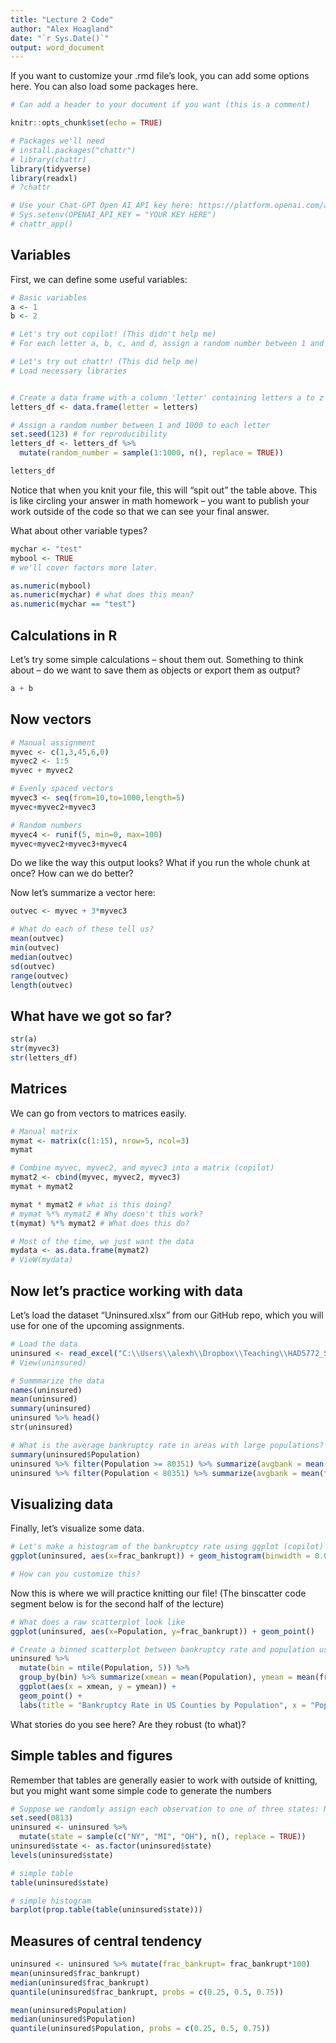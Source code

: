 ```yaml
---
title: "Lecture 2 Code"
author: "Alex Hoagland"
date: "`r Sys.Date()`"
output: word_document
---
```


If you want to customize your .rmd file's look, you can add some options here. You can also load some packages here.

```r
# Can add a header to your document if you want (this is a comment)

knitr::opts_chunk$set(echo = TRUE)

# Packages we'll need
# install.packages("chattr")
# library(chattr)
library(tidyverse)
library(readxl)
# ?chattr

# Use your Chat-GPT Open AI API key here: https://platform.openai.com/api-keys
# Sys.setenv(OPENAI_API_KEY = "YOUR KEY HERE") 
# chattr_app()
```

## Variables

First, we can define some useful variables:

```r

# Basic variables
a <- 1
b <- 2

# Let's try out copilot! (This didn't help me)
# For each letter a, b, c, and d, assign a random number between 1 and 100

# Let's try out chattr! (This did help me)
# Load necessary libraries


# Create a data frame with a column 'letter' containing letters a to z
letters_df <- data.frame(letter = letters)

# Assign a random number between 1 and 1000 to each letter
set.seed(123) # for reproducibility
letters_df <- letters_df %>%
  mutate(random_number = sample(1:1000, n(), replace = TRUE))

letters_df
```

Notice that when you knit your file, this will "spit out" the table above. This is like circling your answer in math homework – you want to publish your work outside of the code so that we can see your final answer.

What about other variable types?

```r
mychar <- "test"
mybool <- TRUE
# we'll cover factors more later. 

as.numeric(mybool)
as.numeric(mychar) # what does this mean? 
as.numeric(mychar == "test")

```

## Calculations in R 

Let's try some simple calculations – shout them out. Something to think about -- do we want to save them as objects or export them as output? 

```r
a + b
```

## Now vectors

```r
# Manual assignment
myvec <- c(1,3,45,6,0)
myvec2 <- 1:5
myvec + myvec2

# Evenly spaced vectors
myvec3 <- seq(from=10,to=1000,length=5)
myvec+myvec2+myvec3

# Random numbers
myvec4 <- runif(5, min=0, max=100)
myvec+myvec2+myvec3+myvec4
```
Do we like the way this output looks? What if you run the whole chunk at once? How can we do better?

Now let's summarize a vector here: 

```r
outvec <- myvec + 3*myvec3

# What do each of these tell us? 
mean(outvec)
min(outvec)
median(outvec)
sd(outvec)
range(outvec)
length(outvec)
```

## What have we got so far? 

``` r
str(a)
str(myvec3)
str(letters_df)
```

## Matrices
We can go from vectors to matrices easily. 

```r
# Manual matrix
mymat <- matrix(c(1:15), nrow=5, ncol=3)
mymat 

# Combine myvec, myvec2, and myvec3 into a matrix (copilot)
mymat2 <- cbind(myvec, myvec2, myvec3)
mymat + mymat2

mymat * mymat2 # what is this doing? 
# mymat %*% mymat2 # Why doesn't this work? 
t(mymat) %*% mymat2 # What does this do? 

# Most of the time, we just want the data
mydata <- as.data.frame(mymat2)
# VieW(mydata)
```

## Now let's practice working with data

Let's load the dataset "Uninsured.xlsx" from our GitHub repo, which you will use for one of the upcoming assignments. 

```r
# Load the data
uninsured <- read_excel("C:\\Users\\alexh\\Dropbox\\Teaching\\HAD5772_Stats\\HAD5772_2025W\\HAD5772\\Datasets\\Uninsured.xlsx") 
# View(uninsured)

# Summmarize the data
names(uninsured)
mean(uninsured)
summary(uninsured)
uninsured %>% head()
str(uninsured)

# What is the average bankruptcy rate in areas with large populations? 
summary(uninsured$Population)
uninsured %>% filter(Population >= 80351) %>% summarize(avgbank = mean(frac_bankrupt))
uninsured %>% filter(Population < 80351) %>% summarize(avgbank = mean(frac_bankrupt)) # Do these seem different? We will learn how to test! 
```

## Visualizing data
Finally, let's visualize some data. 

```r
# Let's make a histogram of the bankruptcy rate using ggplot (copilot)
ggplot(uninsured, aes(x=frac_bankrupt)) + geom_histogram(binwidth = 0.001, fill="blue", color="black") + labs(title="Bankruptcy Rate in US Counties", x="Fraction of Bankruptcies", y="Count")

# How can you customize this? 
```

Now this is where we will practice knitting our file! (The binscatter code segment below is for the second half of the lecture)

```r
# What does a raw scatterplot look like 
ggplot(uninsured, aes(x=Population, y=frac_bankrupt)) + geom_point()

# Create a binned scatterplot between bankruptcy rate and population using ggplot
uninsured %>%
  mutate(bin = ntile(Population, 5)) %>%
  group_by(bin) %>% summarize(xmean = mean(Population), ymean = mean(frac_bankrupt)) %>% 
  ggplot(aes(x = xmean, y = ymean)) +
  geom_point() +
  labs(title = "Bankruptcy Rate in US Counties by Population", x = "Population", y = "Fraction of Bankruptcies")
```

What stories do you see here? Are they robust (to what)?

## Simple tables and figures
Remember that tables are generally easier to work with outside of knitting, but you might want some simple code to generate the numbers

```r
# Suppose we randomly assign each observation to one of three states: NY, MI, or OH
set.seed(0813)
uninsured <- uninsured %>%
  mutate(state = sample(c("NY", "MI", "OH"), n(), replace = TRUE))
uninsured$state <- as.factor(uninsured$state)
levels(uninsured$state)

# simple table
table(uninsured$state)

# simple histogram
barplot(prop.table(table(uninsured$state)))
```

## Measures of central tendency
```r
uninsured <- uninsured %>% mutate(frac_bankrupt= frac_bankrupt*100)
mean(uninsured$frac_bankrupt)
median(uninsured$frac_bankrupt)
quantile(uninsured$frac_bankrupt, probs = c(0.25, 0.5, 0.75))

mean(uninsured$Population)
median(uninsured$Population)
quantile(uninsured$Population, probs = c(0.25, 0.5, 0.75))
```